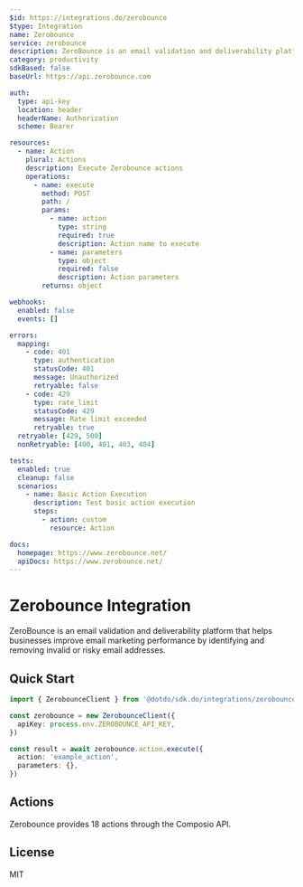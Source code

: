 ```yaml
---
$id: https://integrations.do/zerobounce
$type: Integration
name: Zerobounce
service: zerobounce
description: ZeroBounce is an email validation and deliverability platform that helps businesses improve email marketing performance by identifying and removing invalid or risky email addresses.
category: productivity
sdkBased: false
baseUrl: https://api.zerobounce.com

auth:
  type: api-key
  location: header
  headerName: Authorization
  scheme: Bearer

resources:
  - name: Action
    plural: Actions
    description: Execute Zerobounce actions
    operations:
      - name: execute
        method: POST
        path: /
        params:
          - name: action
            type: string
            required: true
            description: Action name to execute
          - name: parameters
            type: object
            required: false
            description: Action parameters
        returns: object

webhooks:
  enabled: false
  events: []

errors:
  mapping:
    - code: 401
      type: authentication
      statusCode: 401
      message: Unauthorized
      retryable: false
    - code: 429
      type: rate_limit
      statusCode: 429
      message: Rate limit exceeded
      retryable: true
  retryable: [429, 500]
  nonRetryable: [400, 401, 403, 404]

tests:
  enabled: true
  cleanup: false
  scenarios:
    - name: Basic Action Execution
      description: Test basic action execution
      steps:
        - action: custom
          resource: Action

docs:
  homepage: https://www.zerobounce.net/
  apiDocs: https://www.zerobounce.net/
---
```


# Zerobounce Integration

ZeroBounce is an email validation and deliverability platform that helps businesses improve email marketing performance by identifying and removing invalid or risky email addresses.

## Quick Start

```typescript
import { ZerobounceClient } from '@dotdo/sdk.do/integrations/zerobounce'

const zerobounce = new ZerobounceClient({
  apiKey: process.env.ZEROBOUNCE_API_KEY,
})

const result = await zerobounce.action.execute({
  action: 'example_action',
  parameters: {},
})
```

## Actions

Zerobounce provides 18 actions through the Composio API.

## License

MIT
